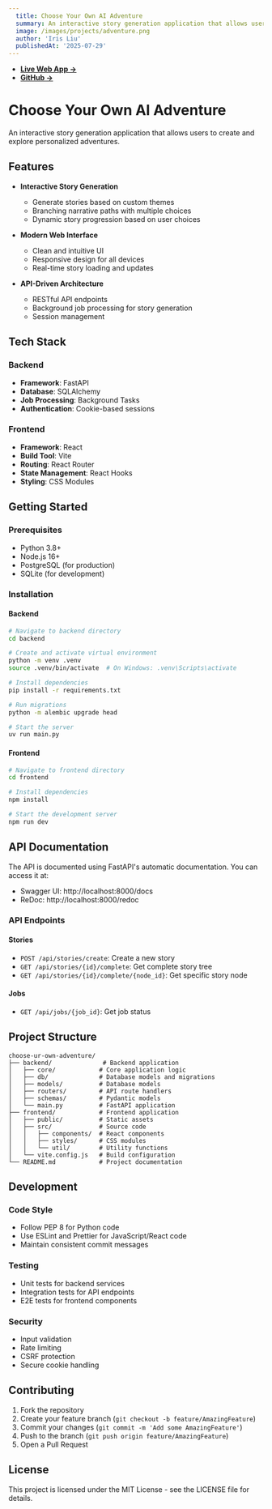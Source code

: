 ```yaml
---
  title: Choose Your Own AI Adventure
  summary: An interactive story generation application that allows users to create and explore personalized adventures.
  image: /images/projects/adventure.png
  author: 'Iris Liu'
  publishedAt: '2025-07-29'
---
```


- **[Live Web App ->](https://b83aeb11-8cde-4bf2-aa2a-c70b6abaf35e.e1-us-east-azure.choreoapps.dev/)**
- **[GitHub ->](https://github.com/irisfaustina/choose-ur-own-adventure)**

# Choose Your Own AI Adventure

An interactive story generation application that allows users to create and explore personalized adventures.

## Features

- **Interactive Story Generation**
  - Generate stories based on custom themes
  - Branching narrative paths with multiple choices
  - Dynamic story progression based on user choices

- **Modern Web Interface**
  - Clean and intuitive UI
  - Responsive design for all devices
  - Real-time story loading and updates

- **API-Driven Architecture**
  - RESTful API endpoints
  - Background job processing for story generation
  - Session management

## Tech Stack

### Backend
- **Framework**: FastAPI
- **Database**: SQLAlchemy
- **Job Processing**: Background Tasks
- **Authentication**: Cookie-based sessions

### Frontend
- **Framework**: React
- **Build Tool**: Vite
- **Routing**: React Router
- **State Management**: React Hooks
- **Styling**: CSS Modules

## Getting Started

### Prerequisites
- Python 3.8+
- Node.js 16+
- PostgreSQL (for production)
- SQLite (for development)

### Installation

#### Backend
```bash
# Navigate to backend directory
cd backend

# Create and activate virtual environment
python -m venv .venv
source .venv/bin/activate  # On Windows: .venv\Scripts\activate

# Install dependencies
pip install -r requirements.txt

# Run migrations
python -m alembic upgrade head

# Start the server
uv run main.py
```

#### Frontend
```bash
# Navigate to frontend directory
cd frontend

# Install dependencies
npm install

# Start the development server
npm run dev
```

## API Documentation

The API is documented using FastAPI's automatic documentation. You can access it at:
- Swagger UI: http://localhost:8000/docs
- ReDoc: http://localhost:8000/redoc

### API Endpoints

#### Stories
- `POST /api/stories/create`: Create a new story
- `GET /api/stories/{id}/complete`: Get complete story tree
- `GET /api/stories/{id}/complete/{node_id}`: Get specific story node

#### Jobs
- `GET /api/jobs/{job_id}`: Get job status

## Project Structure

```
choose-ur-own-adventure/
├── backend/              # Backend application
│   ├── core/            # Core application logic
│   ├── db/              # Database models and migrations
│   ├── models/          # Database models
│   ├── routers/         # API route handlers
│   ├── schemas/         # Pydantic models
│   └── main.py          # FastAPI application
├── frontend/            # Frontend application
│   ├── public/          # Static assets
│   ├── src/             # Source code
│   │   ├── components/  # React components
│   │   ├── styles/      # CSS modules
│   │   └── util/        # Utility functions
│   └── vite.config.js   # Build configuration
└── README.md            # Project documentation
```

## Development

### Code Style
- Follow PEP 8 for Python code
- Use ESLint and Prettier for JavaScript/React code
- Maintain consistent commit messages

### Testing
- Unit tests for backend services
- Integration tests for API endpoints
- E2E tests for frontend components

### Security
- Input validation
- Rate limiting
- CSRF protection
- Secure cookie handling

## Contributing

1. Fork the repository
2. Create your feature branch (`git checkout -b feature/AmazingFeature`)
3. Commit your changes (`git commit -m 'Add some AmazingFeature'`)
4. Push to the branch (`git push origin feature/AmazingFeature`)
5. Open a Pull Request

## License

This project is licensed under the MIT License - see the LICENSE file for details.